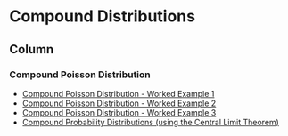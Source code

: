 
Compound Distributions {data-navmenu="Probability"}
===========================================================

Column {.tabset}
-----------------------------------


### Compound Poisson Distribution

* <a href = "https://youtu.be/xo6HyZtlx9Y/"> Compound Poisson Distribution - Worked Example 1</a>
* <a href = "https://youtu.be/xcR6kfGi1vI/"> Compound Poisson Distribution - Worked Example 2 </a>
* <a href = "https://youtu.be/WKiw2X1qh4I/"> Compound Poisson Distribution - Worked Example 3</a>
* <a href="https://youtu.be/ElBP4fuUxM8/">	Compound Probability Distributions (using the Central Limit Theorem)	</a>	

